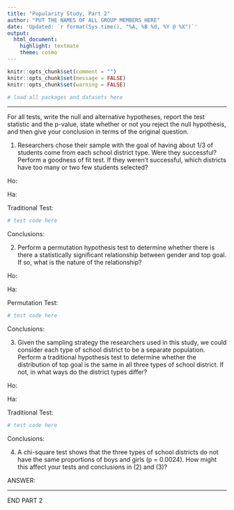 ```yaml
---
title: "Popularity Study, Part 2"
author: "PUT THE NAMES OF ALL GROUP MEMBERS HERE"
date: 'Updated: `r format(Sys.time(), "%A, %B %d, %Y @ %X")`'
output: 
  html_document: 
    highlight: textmate
    theme: cosmo
---
```


```r
knitr::opts_chunk$set(comment = "")
knitr::opts_chunk$set(message = FALSE)
knitr::opts_chunk$set(warning = FALSE)
```

```r
# load all packages and datasets here

```

<hr>

For all tests, write the null and alternative hypotheses, report the test statistic and the p-value, state whether or not you reject the null hypothesis, and then give your conclusion in terms of the original question.

1) Researchers chose their sample with the goal of having about 1/3 of  students come from each school district type. Were they successful? Perform a goodness of fit test. If they weren't successful, which districts have too many or two few students selected?

Ho: 

Ha: 

Traditional Test:
```r
# test code here
```

Conclusions:


2) Perform a permutation hypothesis test to determine whether there is there a statistically significant relationship between gender and top goal. If so, what is the nature of the relationship?

Ho: 

Ha: 

Permutation Test:
```r
# test code here
```

Conclusions:


3) Given the sampling strategy the researchers used in this study, we could consider each type of school district to be a separate population. Perform a traditional hypothesis test to determine whether the distribution of top goal is the same in all three types of school district. If not, in what ways do the district types differ?

Ho: 

Ha: 

Traditional Test:
```r
# test code here
```

Conclusions:


4) A chi-square test shows that the three types of school districts do not have the same proportions of boys and girls (p = 0.0024). How might this affect your tests and conclusions in (2) and (3)?

ANSWER:

<hr>

END PART 2

